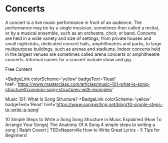 # Concerts

A concert is a live music performance in front of an audience. The performance may be by a single musician, sometimes then called a recital, or by a musical ensemble, such as an orchestra, choir, or band. Concerts are held in a wide variety and size of settings, from private houses and small nightclubs, dedicated concert halls, amphitheatres and parks, to large multipurpose buildings, such as arenas and stadiums. Indoor concerts held in the largest venues are sometimes called arena concerts or amphitheatre concerts. Informal names for a concert include show and gig.

<ResourceGroupTitle>Free Content</ResourceGroupTitle>

<BadgeLink
  colorScheme='yellow'
  badgeText='Read'
  href='https://www.masterclass.com/articles/music-101-what-is-song-structure#common-song-structures-with-examples'
>
  Music 101: What Is Song Structure?
</BadgeLink>
<BadgeLink
  colorScheme='yellow'
  badgeText='Read'
  href='https://www.songwriting.net/blog/10-simple-steps-to-write-a-song'
>
  10 Simple Steps to Write a Song
</BadgeLink>
<BadgeLink badgeText='Watch' href='https://www.youtube.com/watch?v=CbmWdKOmEBc'>
  Song Structure in Music Explained (How To Arrange Your Songs)
</BadgeLink>
<BadgeLink badgeText='Watch' href='https://www.youtube.com/watch?v=UxyrXqBQEpE'>
  The Anatomy Of A Song
</BadgeLink>
<BadgeLink badgeText='Watch' href='https://www.youtube.com/watch?v=u0K_xcSqhxQ'>
  4 simple steps to writing a song | Ralph Covert | TEDxNaperville
</BadgeLink>
<BadgeLink badgeText='Watch' href='https://www.youtube.com/watch?v=eXv4KVduKjw'>
  How to Write Great Lyrics - 5 Tips for Beginners!
</BadgeLink>
